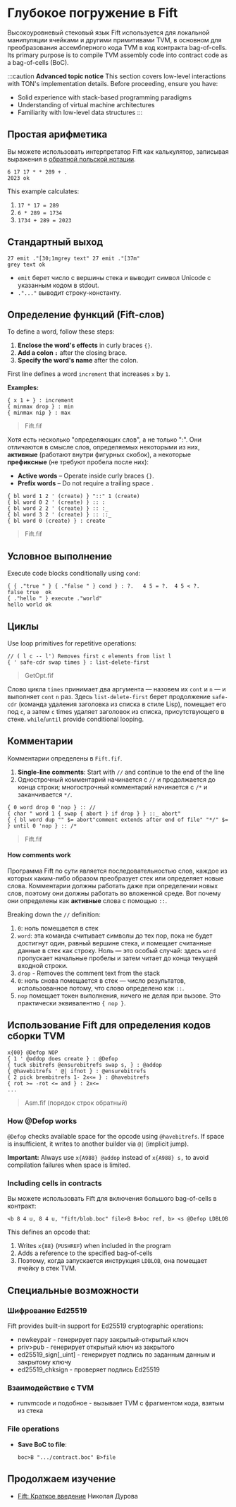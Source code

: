 
# Глубокое погружение в Fift

Высокоуровневый стековый язык Fift используется для локальной манипуляции ячейками и другими примитивами TVM, в основном для преобразования ассемблерного кода TVM в код контракта bag-of-cells. Its primary purpose is to compile TVM assembly code into contract code as a bag-of-cells (BoC).

:::caution
**Advanced topic notice**
This section covers low-level interactions with TON's implementation details. Before proceeding, ensure you have:

* Solid experience with stack-based programming paradigms
* Understanding of virtual machine architectures
* Familiarity with low-level data structures
  :::

## Простая арифметика

Вы можете использовать интерпретатор Fift как калькулятор, записывая выражения в [обратной польской нотации](https://en.wikipedia.org/wiki/Reverse_Polish_notation).

```
6 17 17 * * 289 + .
2023 ok
```

This example calculates:

1. `17 * 17 = 289`
2. `6 * 289 = 1734`
3. `1734 + 289 = 2023`

## Стандартный выход

```
27 emit ."[30;1mgrey text" 27 emit ."[37m"
grey text ok
```

* `emit` берет число с вершины стека и выводит символ Unicode с указанным кодом в stdout.
* `."..."` выводит строку-константу.

## Определение функций (Fift-слов)

To define a word, follow these steps:

1. **Enclose the word's effects** in curly braces `{}`.
2. **Add a colon `:`** after the closing brace.
3. **Specify the word's name** after the colon.

First line defines a word `increment` that increases `x` by `1`.

**Examples:**

```
{ x 1 + } : increment
{ minmax drop } : min
{ minmax nip } : max
```

> Fift.fif

Хотя есть несколько "определяющих слов", а не только ":". Они отличаются в смысле слов, определяемых некоторыми из них, **активные** (работают внутри фигурных скобок), а некоторые **префиксные** (не требуют пробела после них):

* **Active words** – Operate inside curly braces `{}`.
* **Prefix words** – Do not require a trailing space .

```
{ bl word 1 2 ' (create) } "::" 1 (create)  
{ bl word 0 2 ' (create) } :: :  
{ bl word 2 2 ' (create) } :: :_  
{ bl word 3 2 ' (create) } :: ::_  
{ bl word 0 (create) } : create  
```

> Fift.fif

## Условное выполнение

Execute code blocks conditionally using `cond`:

```
{ { ."true " } { ."false " } cond } : ?.   4 5 = ?.  4 5 < ?.
false true  ok
{ ."hello " } execute ."world"
hello world ok
```

## Циклы

Use loop primitives for repetitive operations:

```
// ( l c -- l') Removes first c elements from list l
{ ' safe-cdr swap times } : list-delete-first
```

> GetOpt.fif

Слово цикла `times` принимает два аргумента — назовем их `cont` и `n` — и выполняет `cont` `n` раз.
Здесь `list-delete-first` берет продолжение `safe-cdr` (команда удаления заголовка из списка в стиле Lisp), помещает его под `c`, а затем `c` times удаляет заголовок из списка, присутствующего в стеке.
`while`/`until` provide conditional looping.

## Комментарии

Комментарии определены в `Fift.fif`.

1. **Single-line comments**: Start with `//` and continue to the end of the line
2. Однострочный комментарий начинается с `//` и продолжается до конца строки; многострочный комментарий начинается с `/*` и заканчивается `*/`.

```
{ 0 word drop 0 'nop } :: //
{ char " word 1 { swap { abort } if drop } } ::_ abort"
{ { bl word dup "" $= abort"comment extends after end of file" "*/" $= } until 0 'nop } :: /*
```

> Fift.fif

#### How comments work

Программа Fift по сути является последовательностью слов, каждое из которых каким-либо образом преобразует стек или определяет новые слова. Комментарии должны работать даже при определении новых слов, поэтому они должны работать во вложенной среде. Вот почему они определены как **активные** слова с помощью `::`.

Breaking down the `//` definition:

1. `0`: ноль помещается в стек
2. `word`: эта команда считывает символы до тех пор, пока не будет достигнут один, равный вершине стека, и помещает считанные данные в стек как строку. Ноль — это особый случай: здесь `word` пропускает начальные пробелы и затем читает до конца текущей входной строки.
3. `drop` - Removes the comment text from the stack
4. `0`: ноль снова помещается в стек — число результатов, использованное потому, что слово определено как `::`.
5. `nop` помещает токен выполнения, ничего не делая при вызове. Это практически эквивалентно `{ nop }`.

## Использование Fift для определения кодов сборки TVM

```fift
x{00} @Defop NOP
{ 1 ' @addop does create } : @Defop
{ tuck sbitrefs @ensurebitrefs swap s, } : @addop
{ @havebitrefs ' @| ifnot } : @ensurebitrefs
{ 2 pick brembitrefs 1- 2x<= } : @havebitrefs
{ rot >= -rot <= and } : 2x<=
...
```

> Asm.fif (порядок строк обратный)

### How @Defop works

`@Defop` checks available space for the opcode using `@havebitrefs`. If space is insufficient, it writes to another builder via `@|` (implicit jump).

**Important:** Always use `x{A988} @addop` instead of `x{A988} s,` to avoid compilation failures when space is limited.

### Including cells in contracts

Вы можете использовать Fift для включения большого bag-of-cells в контракт:

```fift
<b 8 4 u, 8 4 u, "fift/blob.boc" file>B B>boc ref, b> <s @Defop LDBLOB
```

This defines an opcode that:

1. Writes `x{88}` (`PUSHREF`) when included in the program
2. Adds a reference to the specified bag-of-cells
3. Поэтому, когда запускается инструкция `LDBLOB`, она помещает ячейку в стек TVM.

## Специальные возможности

### Шифрование Ed25519

Fift provides built-in support for Ed25519 cryptographic operations:

* newkeypair - генерирует пару закрытый-открытый ключ
* priv>pub - генерирует открытый ключ из закрытого
* ed25519_sign[_uint] - генерирует подпись по заданным данным и закрытому ключу
* ed25519_chksign - проверяет подпись Ed25519

### Взаимодействие с TVM

* runvmcode и подобное - вызывает TVM с фрагментом кода, взятым из стека

### File operations

* **Save BoC to file**:
  ```fift
  boc>B ".../contract.boc" B>file
  ```

## Продолжаем изучение

* [Fift: Краткое введение](https://docs.ton.org/fiftbase.pdf) Николая Дурова

<Feedback />
